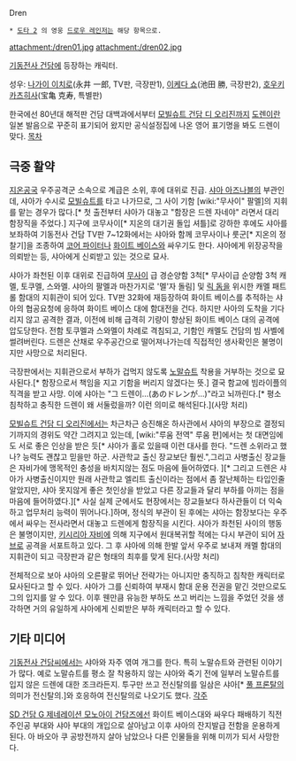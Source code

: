 Dren

 * [[도타 2]] 의 영웅 [[드로우 레인저]]는 해당 항목으로.

attachment:/dren01.jpg
attachment:/dren02.jpg

[[기동전사 건담]]에 등장하는 캐릭터.

성우: [[나가이 이치로]](永井 一郎, TV판, 극장판1), [[이케다 쇼]](池田 勝, 극장판2), [[호우키 카츠히사]](宝亀 克寿, 특별판)

한국에선 80년대 해적판 건담 대백과에서부터 [[모빌슈트 건담 디 오리진]]까지 [[도렌]]이란 일본 발음으로 꾸준히 표기되어 왔지만 공식설정집에 나온 영어 표기명을 봐도 드렌이 맞다.
[[목차]]
== 극중 활약 ==
[[지온공국]] 우주공격군 소속으로 계급은 소위, 후에 대위로 진급. [[샤아 아즈나블]]의 부관인데, 샤아가 수시로 [[모빌슈트]]를 타고 나가므로, 그 사이 기함 [wiki:"무사이" 팔멜]의 지휘를 맡는 경우가 많다.[* 첫 출전부터 샤아가 대놓고 "함장은 드렌 자네야" 라면서 대리 함장직을 주었다.] 지구에 코무사이[* 지온의 대기권 돌입 셔틀]로 강하한 후에도 샤아를 보좌하여 기동전사 건담 TV판 7~12화에서는 샤아와 함께 코무사이나 룻군[* 지온의 정찰기]을 조종하여 [[코어 파이터]]나 [[화이트 베이스]]와 싸우기도 한다. 샤아에게 위장공작을 의뢰받는 등, 샤아에게 신뢰받고 있는 것으로 묘사.

샤아가 좌천된 이후 대위로 진급하여 [[무사이]] 급 경순양함 3척[* 무사이급 순양함 3척 캐멜, 토쿠멜, 스와멜. 샤아의 팔멜과 마찬가지로 '멜'자 돌림] 및 [[릭 돔]]을 위시한 캐멜 패트롤 함대의 지휘관이 되어 있다. TV판 32화에 재등장하여 화이트 베이스를 추적하는 샤아의 협공요청에 응하여 화이트 베이스 대에 함대전을 건다. 하지만 사아의 도착을 기다리지 않고 공격한 결과, 이전에 비해 급격히 기량이 향상된 화이트 베이스 대의 공격에 압도당한다. 전함 토쿠멜과 스와멜이 차례로 격침되고, 기함인 캐멜도 건담의 빔 사벨에 썰려버린다. 드렌은 산채로 우주공간으로 떨어져나가는데 직접적인 생사확인은 불명이지만 사망으로 처리된다.

극장판에서는 지휘관으로서 부하가 겁먹지 않도록 [[노말슈트]] 착용을 거부하는 것으로 묘사된다.[* 함장으로서 책임을 지고 기함을 버리지 않겠다는 뜻.] 결국 함교에 빔라이플의 직격을 받고 사망. 이에 샤아는 "그 드렌이…(あのドレンが…)"라고 뇌까린다.[* 평소 침착하고 충직한 드렌이 왜 서둘렀을까? 이런 의미로 해석된다.](사망 처리)

[[모빌슈트 건담 디 오리진]]에서는 차근차근 승진해온 하사관에서 샤아의 부장으로 결정되기까지의 경위도 약간 그려지고 있는데, [wiki:"루움 전역" 루움 편]에서는 첫 대면임에도 서로 좋은 인상을 받은 듯[* 샤아가 홀로 있을때 이런 대사를 한다. "드렌 소위라고 했나? 능력도 괜찮고 믿을만 하군. 사관학교 출신 장교보단 훨씬.",그리고 사병출신 장교들은 자비가에 맹목적인 충성을 바치지않는 점도 마음에 들어하였다. ][* 그리고 드렌은 샤아가 사병출신이지만 원래 사관학교 엘리트 출신이라는 점에서 좀 잘난체하는 타입인줄 알았지만, 샤아 못지않게 좋은 첫인상을 받았고 다른 장교들과 달리 부하를 아끼는 점을 마음에 들어하였다.][* 사실 실제 군에서도 현장에서는 장교들보다 하사관들이 더 익숙하고 업무처리 능력이 뛰어나다.]하며, 정식의 부관이 된 후에는 샤아는 함장보다는 우주에서 싸우는 전사라면서 대놓고 드렌에게 함장직을 시킨다. 샤아가 좌천된 사이의 행동은 불명이지만, [[키시리아 자비]]에 의해 지구에서 원대복귀할 적에는 다시 부관이 되어 [[자브로]] 공격을 서포트하고 있다. 그 후 샤아에 의해 한발 앞서 우주로 보내져 캐멜 함대의 지휘관이 되고 극장판과 같은 형태의 최후를 맞게 된다.(사망 처리)

전체적으로 보아 샤아의 오른팔로 뛰어난 전략가는 아니지만 충직하고 침착한 캐릭터로 묘사된다고 할 수 있다. 샤아가 그를 신뢰하여 부재시 함대 운용 전권을 맡긴 것만으로도 그의 입지를 알 수 있다. 이후 웬만큼 유능한 부하도 쓰고 버리는 느낌을 주었던 것을 생각하면 거의 유일하게 샤아에게 신뢰받은 부하 캐릭터라고 할 수 있다.

== 기타 미디어 ==
[[기동전사 건담씨]]에서는 샤아와 자주 엮여 개그를 한다. 특히 노말슈트와 관련된 이야기가 많다. 예로 노말슈트를 평소 잘 착용하지 않는 샤아와 죽기 전에 일부러 노말슈트를 입지 않은 드렌에 대한 조크라든지. 투구만 쓰고 전신탈의를 일삼은 샤아[* [[풀 프론탈]]의 의미가 전신탈의.]와 호응하여 전신탈의로 나오기도 했다.
[[각주]]

[[SD 건담 G 제네레이션 모노아이 건담즈]]에선 화이트 베이스대와 싸우다 패배하기 직전 주인공 부대와 샤아 부대의 개입으로 살아남고 이후 샤아의 잔지발급 전함을 운용하게 된다. 아 바오아 쿠 공방전까지 살아 남았으나 다른 인물들을 위해 미끼가 되서 사망한다.
